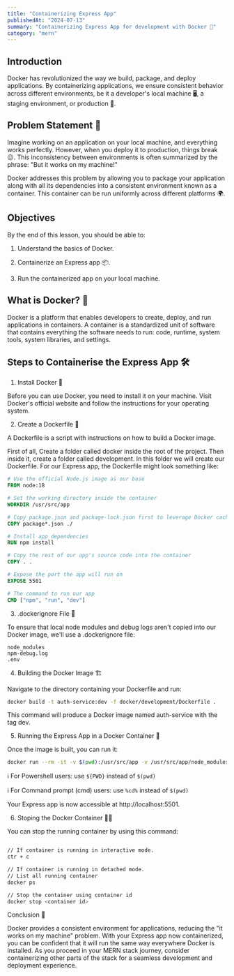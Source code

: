 ```yaml
---
title: "Containerizing Express App"
publishedAt: "2024-07-13"
summary: "Containerizing Express App for development with Docker 🐳"
category: "mern"
---
```


## Introduction

Docker has revolutionized the way we build, package, and deploy applications. By containerizing applications, we ensure consistent behavior across different environments, be it a developer's local machine 🖥️, a staging environment, or production 🚀.

## Problem Statement 🤔

Imagine working on an application on your local machine, and everything works perfectly. However, when you deploy it to production, things break 😖. This inconsistency between environments is often summarized by the phrase: "But it works on my machine!"

Docker addresses this problem by allowing you to package your application along with all its dependencies into a consistent environment known as a container. This container can be run uniformly across different platforms 🌍.

## Objectives

By the end of this lesson, you should be able to:

1. Understand the basics of Docker.

2. Containerize an Express app 📦.

3. Run the containerized app on your local machine.

## What is Docker? 🐳

Docker is a platform that enables developers to create, deploy, and run applications in containers. A container is a standardized unit of software that contains everything the software needs to run: code, runtime, system tools, system libraries, and settings.

## Steps to Containerise the Express App 🛠️

1. Install Docker 🔧

Before you can use Docker, you need to install it on your machine. Visit Docker's official website and follow the instructions for your operating system.

2. Create a Dockerfile 📄

A Dockerfile is a script with instructions on how to build a Docker image.

First of all, Create a folder called docker inside the root of the project.
Then inside it, create a folder called development. In this folder we will create our Dockerfile.
For our Express app, the Dockerfile might look something like:

```Dockerfile
# Use the official Node.js image as our base
FROM node:18

# Set the working directory inside the container
WORKDIR /usr/src/app

# Copy package.json and package-lock.json first to leverage Docker cache
COPY package*.json ./

# Install app dependencies
RUN npm install

# Copy the rest of our app's source code into the container
COPY . .

# Expose the port the app will run on
EXPOSE 5501

# The command to run our app
CMD ["npm", "run", "dev"]
```

3. .dockerignore File 🚫

To ensure that local node modules and debug logs aren't copied into our Docker image, we'll use a .dockerignore file:

```.dockerignore
node_modules
npm-debug.log
.env
```

4. Building the Docker Image 🏗️

Navigate to the directory containing your Dockerfile and run:

```bash
docker build -t auth-service:dev -f docker/development/Dockerfile .
```

This command will produce a Docker image named auth-service with the tag dev.

5. Running the Express App in a Docker Container 🚀

Once the image is built, you can run it:

```bash
docker run --rm -it -v $(pwd):/usr/src/app -v /usr/src/app/node_modules --env-file $(pwd)/.env -p 5501:5501 -e NODE_ENV=development auth-prep:dev
```

ℹ️ For Powershell users:
use `${PWD}` instead of `$(pwd)`

ℹ️ For Command prompt (cmd) users:
use `%cd%` instead of `$(pwd)`

Your Express app is now accessible at http://localhost:5501.

6. Stoping the Docker Container ✋🏻

You can stop the running container by using this command:

```bash

// If container is running in interactive mode.
ctr + c

// If container is running in detached mode.
// List all running container
docker ps

// Stop the container using container id
docker stop <container id>
```

Conclusion 🌟

Docker provides a consistent environment for applications, reducing the "it works on my machine" problem. With your Express app now containerized, you can be confident that it will run the same way everywhere Docker is installed. As you proceed in your MERN stack journey, consider containerizing other parts of the stack for a seamless development and deployment experience.
